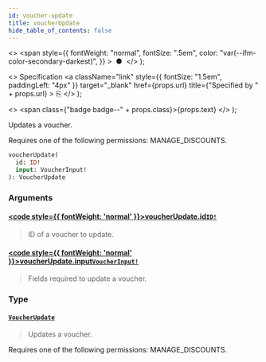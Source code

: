 ```yaml
---
id: voucher-update
title: voucherUpdate
hide_table_of_contents: false
---
```


  <>
    <span
      style={{
        fontWeight: "normal",
        fontSize: ".5em",
        color: "var(--ifm-color-secondary-darkest)",
      }}
    >
      &nbsp;●&nbsp;
    </span>
  </>
);

  <>
    Specification
    <a
      className="link"
      style={{ fontSize: "1.5em", paddingLeft: "4px" }}
      target="\_blank"
      href={props.url}
      title={"Specified by " + props.url}
    >
      ⎘
    </a>
  </>
);

  <>
    <span class={"badge badge--" + props.class}>{props.text}</span>
  </>
);

Updates a voucher.

Requires one of the following permissions: MANAGE_DISCOUNTS.

```graphql
voucherUpdate(
  id: ID!
  input: VoucherInput!
): VoucherUpdate
```

### Arguments

#### [<code style={{ fontWeight: 'normal' }}>voucherUpdate.<b>id</b></code>](#)<Bullet />[`ID!`](../../api-reference/scalars/id) <Badge class="secondary" text="non-null"/> <Badge class="secondary" text="scalar"/>

> ID of a voucher to update.

#### [<code style={{ fontWeight: 'normal' }}>voucherUpdate.<b>input</b></code>](#)<Bullet />[`VoucherInput!`](../../api-reference/inputs/voucher-input) <Badge class="secondary" text="non-null"/> <Badge class="secondary" text="input"/>

> Fields required to update a voucher.

### Type

#### [`VoucherUpdate`](../../api-reference/objects/voucher-update) <Badge class="secondary" text="object"/>

> Updates a voucher.

Requires one of the following permissions: MANAGE_DISCOUNTS.

>
